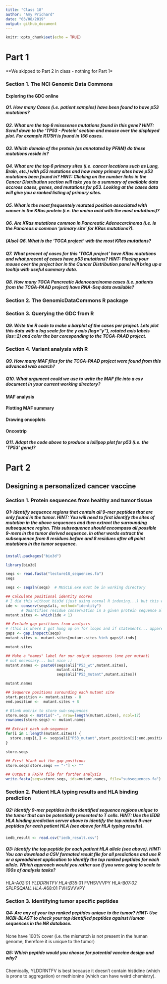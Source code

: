 ```yaml
---
title: "Class 18"
author: "Amy Prichard"
date: "03/08/2019"
output: github_document
---
```


```r
knitr::opts_chunk$set(echo = TRUE)
```

# Part 1
**We skipped to Part 2 in class - nothing for Part 1*

### Section 1. The NCI Genomic Data Commons

#### Exploring the GDC online

##### *Q1. How many Cases (i.e. patient samples) have been found to have p53 mutations?*

##### *Q2. What are the top 6 misssense mutations found in this gene?* HINT: Scroll down to the ‘TP53 - Protein’ section and mouse over the displayed plot. For example R175H is found in 156 cases.

##### *Q3. Which domain of the protein (as annotated by PFAM) do these mutations reside in?*

##### *Q4. What are the top 6 primary sites (i.e. cancer locations such as Lung, Brain, etc.) with p53 mutations and how many primary sites have p53 mutations been found in?* HINT: Clicking on the number links in the Cancer Distribution section will take you to a summary of available data accross cases, genes, and mutations for p53. Looking at the cases data will give you a ranked listing of primary sites.

##### *Q5. What is the most frequentely mutated position associated with cancer in the KRas protein (i.e. the amino acid with the most mutations)?*

##### *Q6. Are KRas mutations common in Pancreatic Adenocarcinoma (i.e. is the Pancreas a common ‘primary site’ for KRas mutations?).*

##### (Also) *Q6. What is the ‘TGCA project’ with the most KRas mutations?*

##### *Q7. What precent of cases for this ‘TGCA project’ have KRas mutations and what precent of cases have p53 mutations?* HINT: Placing your mouse over the project bar in the Cancer Distribution panel will bring up a tooltip with useful summary data.

##### *Q8. How many TGCA Pancreatic Adenocarcinoma cases (i.e. patients from the TCGA-PAAD project) have RNA-Seq data available?*

### Section 2. The GenomicDataCommons R package

### Section 3. Querying the GDC from R

##### *Q9. Write the R code to make a barplot of the cases per project. Lets plot this data with a log scale for the y axis (log="y"), rotated axis labels (las=2) and color the bar coresponding to the TCGA-PAAD project.*

### Section 4. Variant analysis with R

##### Q9. *How many MAF files for the TCGA-PAAD project were found from this advanced web search?*

##### Q10. *What argument could we use to write the MAF file into a csv document in your current working directory?*

#### MAF analysis

#### Plotting MAF summary

#### Drawing oncoplots

#### Oncostrip

##### Q11. *Adapt the code above to produce a lollipop plot for p53 (i.e. the ‘TP53’ gene)?*

# Part 2

## Designing a personalized cancer vaccine

### Section 1. Protein sequences from healthy and tumor tissue

##### *Q1: Identify sequence regions that contain all 9-mer peptides that are only found in the tumor.* HINT: You will need to first identify the sites of mutation in the above sequences and then extract the surrounding subsequence region. This subsequence should encompass all possible 9-mers in the tumor derived sequence. In other words extract the subsequence from 8 residues before and 8 residues after all point mutations in the tumor sequence.
```r
install.packages("bio3d")
```

```r
library(bio3d)
```

```r
seqs <- read.fasta("lecture18_sequences.fa")
seqs
```

```r
seqs <- seqaln(seqs)  # MUSCLE.exe must be in working directory
```

```r
## Calculate positional identity scores
# I did this without bio3d (just using normal R indexing...) but this works too
ide <- conserv(seqs$ali, method="identity")
       # Quantifies residue conservation in a given protein sequence alignment by calculating the degree of amino acid variability in each column of the alignment.
mutant.sites <- which(ide < 1) 

## Exclude gap positions from analysis
# (this is where I got hung up on for loops and if statements... apparently "gap.inspect()" is a function for this)
gaps <- gap.inspect(seqs)
mutant.sites <- mutant.sites[mutant.sites %in% gaps$f.inds]

mutant.sites
```

```r
## Make a "names" label for our output sequences (one per mutant)
# not necessary... but nice :)
mutant.names <- paste0(seqs$ali["P53_wt",mutant.sites],
                       mutant.sites,
                       seqs$ali["P53_mutant",mutant.sites])

mutant.names
```

```r
## Sequence positions surounding each mutant site
start.position <- mutant.sites - 8
end.position <-  mutant.sites + 8

# Blank matrix to store sub-sequences
store.seqs <- matrix("-", nrow=length(mutant.sites), ncol=17)
rownames(store.seqs) <- mutant.names

## Extract each sub-sequence
for(i in 1:length(mutant.sites)) {
  store.seqs[i,] <- seqs$ali["P53_mutant",start.position[i]:end.position[i]]
}

store.seqs
```

```r
## First blank out the gap positions 
store.seqs[store.seqs == "-"] <- ""

## Output a FASTA file for further analysis
write.fasta(seqs=store.seqs, ids=mutant.names, file="subsequences.fa")
```

### Section 2. Patient HLA typing results and HLA binding prediction

##### *Q2: Identify 9-mer peptides in the identified sequence regions unique to the tumor that can be potentially presented to T cells.* HINT: Use the IEDB HLA binding prediction server above to identify the top ranked 9-mer peptides for each patient HLA (see above for HLA typing results).
```r
iedb_result <- read.csv("iedb_result.csv")
```

##### *Q3: Identify the top peptide for each patient HLA allele (see above).* HINT: You can download a CSV formated result file for all predictions and use R or a spreadsheet application to identify the top ranked peptides for each allele. Which approach would you rather use if you were going to scale to 100s of analysis tasks?
HLA-A*02:01  YLDDRNTFV
HLA-B*35:01  FVHSVVVPY
HLA-B*07:02	 SPLPSQAML
HLA-A*68:01  FVHSVVVPY

### Section 3. Identifying tumor specific peptides

##### *Q4: Are any of your top ranked peptides unique to the tumor?* HINT: Use NCBI-BLAST to check your top identified peptides against Human sequences in the NR database.
None have 100% cover (i.e. the mismatch is not present in the human genome, therefore it is unique to the tumor)

##### *Q5: Which peptide would you choose for potential vaccine design and why?*
Chemically, YLDDRNTFV is best because it doesn't contain histidine (which is prone to aggregation) or methionine (which can have weird chemistry).